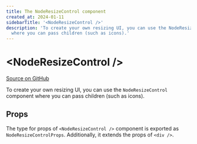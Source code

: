 ```yaml
---
title: The NodeResizeControl component
created_at: 2024-01-11
sidebarTitle: '<NodeResizeControl />'
description: 'To create your own resizing UI, you can use the NodeResizeControl component
  where you can pass children (such as icons).'
---
```


# &lt;NodeResizeControl />

[Source on GitHub](https://github.com/xyflow/xyflow/blob/487b13c9ad8903789f56c6fcfd8222f9cb74b812/packages/svelte/src/lib/plugins/NodeResizer/ResizeControl.svelte)

To create your own resizing UI, you can use the `NodeResizeControl` component where you can pass children (such as icons).

## Props

The type for props of `<NodeResizeControl />` component is exported as `NodeResizeControlProps`. Additionally, it extends the props of `<div />`.

<APIDocs componentName="NodeResizeControl" groupKeys="HTMLAttributes<HTMLDivElement>" />
